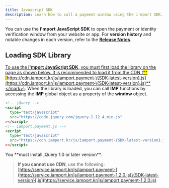 ```yaml
---
title: Javascript SDK
description: Learn how to call a payment window using the i'mport SDK.
---
```



You can use the **i'mport JavaScript SDK** to open the payment or identity verification window from
your website or app. For **version history** and notable changes in each version, refer to the
[**Release Notes**](../sdk-release-note).

## Loading SDK Library <a href="#sdk-library" id="sdk-library" />

To use the **i'mport JavaScript SDK**, you must first load the library on the page as shown below. It is recommended to load it from the CDN (<mark style="color:purple;">**[https://cdn.iamport.kr/js/iamport.payment-\{SDK-latest-version}.js](https://cdn.iamport.kr/js/iamport.payment-\{SDK-latest-version}.js)**</mark>). When the library is loaded, you can call **IMP** functions by accessing the **IMP** global object as a property of the **window** object.

```html title="HTML"
<!-- jQuery -->
<script
  type="text/javascript"
  src="https://code.jquery.com/jquery-1.12.4.min.js"
></script>
<!-- iamport.payment.js -->
<script
  type="text/javascript"
  src="https://cdn.iamport.kr/js/iamport.payment-{SDK-latest-version}.js"
></script>
```

<Hint style="warning">
  You **must install jQuery 1.0 or later version**.
</Hint>

> **If you cannot use CDN**, use the following: [https://service.iamport.kr/js/iamport.payment-](https://service.iamport.kr/js/iamport.payment-1.2.0.js)\{SDK-latest-version}[.js](https://service.iamport.kr/js/iamport.payment-1.2.0.js)
